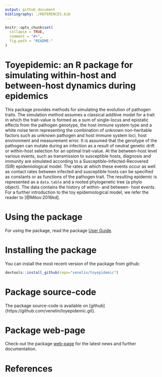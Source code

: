 ```yaml
---
output: github_document
bibliography: ./REFERENCES.bib
---
```


<!-- README.md is generated from README.Rmd. Please edit that file -->

```r
knitr::opts_chunk$set(
  collapse = TRUE,
  comment = "#>",
  fig.path = "README-"
)
```

# Toyepidemic: an R package for simulating within-host and between-host dynamics during epidemics
This package provides methods for simulating the evolution of pathogen traits. The simulation method assumes a classical additive model for a trait in which the trait-value is formed as a sum of single-locus and epistatic effects from the pathogen genotype, the host immune system type and a white noise term representing the combination of unknown non-heritable factors such as unknown pathogen and host immune system loci, host environment and measurement error. It is assumed that the genotype of the pathogen can mutate during an infection as a result of neutral genetic drift or within-host selection for an optimal trait-value. At the between-host level various events, such as transmission to susceptible hosts, diagnosis and immunity are simulated according to a Susceptible-Infected-Recovered (SIR) epidemiological model. The rates at which these events occur as well as contact rates between infected and susceptible hosts can be specified as constants or as functions of the pathogen trait. The resulting epidemic is represented as a `data.table` and a rooted phylogenetic tree (a phylo object). The data contains the history of within- and between- host events. For a further introduction to the toy epidemiological model, we refer the reader to [@Mitov:2016kd].

# Using the package
For using the package, read the package [User Guide](https://venelin.github.io/toyepidemic/articles/UserGuide.html).

# Installing the package
You can install the most recent version of the package from github:
```r
devtools::install_github(repo="venelin/toyepidemic")
```

# Package source-code
The package source-code is available on [github]{https://github.com/venelin/toyepidemic.git}.

# Package web-page
Check-out the package [web-page](https://venelin.github.io/toyepidemic/index.html) for the latest news and further documentation.

# References
